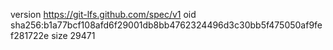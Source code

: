 version https://git-lfs.github.com/spec/v1
oid sha256:b1a77bcf108afd6f29001db8bb4762324496d3c30bb5f475050af9fef281722e
size 29471
